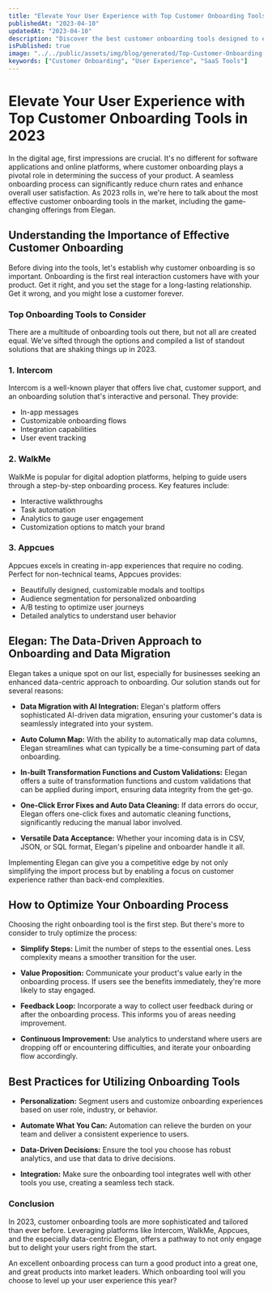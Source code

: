 ```yaml
---
title: "Elevate Your User Experience with Top Customer Onboarding Tools in 2023"
publishedAt: "2023-04-10"
updatedAt: "2023-04-10"
description: "Discover the best customer onboarding tools designed to enhance user experience, featuring Elegan's cutting-edge data migration and AI integration capabilities."
isPublished: true
image: "../../public/assets/img/blog/generated/Top-Customer-Onboarding-Tools-for-Exceptional-User-Experience-in-2023.png"
keywords: ["Customer Onboarding", "User Experience", "SaaS Tools"]
---
```


# Elevate Your User Experience with Top Customer Onboarding Tools in 2023

In the digital age, first impressions are crucial. It's no different for software applications and online platforms, where customer onboarding plays a pivotal role in determining the success of your product. A seamless onboarding process can significantly reduce churn rates and enhance overall user satisfaction. As 2023 rolls in, we're here to talk about the most effective customer onboarding tools in the market, including the game-changing offerings from Elegan.

## Understanding the Importance of Effective Customer Onboarding

Before diving into the tools, let's establish why customer onboarding is so important. Onboarding is the first real interaction customers have with your product. Get it right, and you set the stage for a long-lasting relationship. Get it wrong, and you might lose a customer forever.

### Top Onboarding Tools to Consider

There are a multitude of onboarding tools out there, but not all are created equal. We've sifted through the options and compiled a list of standout solutions that are shaking things up in 2023.

### **1. Intercom**

Intercom is a well-known player that offers live chat, customer support, and an onboarding solution that's interactive and personal. They provide:

- In-app messages
- Customizable onboarding flows
- Integration capabilities
- User event tracking

### **2. WalkMe**

WalkMe is popular for digital adoption platforms, helping to guide users through a step-by-step onboarding process. Key features include:

- Interactive walkthroughs
- Task automation
- Analytics to gauge user engagement
- Customization options to match your brand

### **3. Appcues**

Appcues excels in creating in-app experiences that require no coding. Perfect for non-technical teams, Appcues provides:

- Beautifully designed, customizable modals and tooltips
- Audience segmentation for personalized onboarding
- A/B testing to optimize user journeys
- Detailed analytics to understand user behavior

## Elegan: The Data-Driven Approach to Onboarding and Data Migration

Elegan takes a unique spot on our list, especially for businesses seeking an enhanced data-centric approach to onboarding. Our solution stands out for several reasons:

- **Data Migration with AI Integration:** Elegan's platform offers sophisticated AI-driven data migration, ensuring your customer's data is seamlessly integrated into your system.

- **Auto Column Map:** With the ability to automatically map data columns, Elegan streamlines what can typically be a time-consuming part of data onboarding.

- **In-built Transformation Functions and Custom Validations:** Elegan offers a suite of transformation functions and custom validations that can be applied during import, ensuring data integrity from the get-go.

- **One-Click Error Fixes and Auto Data Cleaning:** If data errors do occur, Elegan offers one-click fixes and automatic cleaning functions, significantly reducing the manual labor involved.

- **Versatile Data Acceptance:** Whether your incoming data is in CSV, JSON, or SQL format, Elegan's pipeline and onboarder handle it all.

Implementing Elegan can give you a competitive edge by not only simplifying the import process but by enabling a focus on customer experience rather than back-end complexities.

## How to Optimize Your Onboarding Process

Choosing the right onboarding tool is the first step. But there's more to consider to truly optimize the process:

- **Simplify Steps:** Limit the number of steps to the essential ones. Less complexity means a smoother transition for the user.

- **Value Proposition:** Communicate your product's value early in the onboarding process. If users see the benefits immediately, they're more likely to stay engaged.

- **Feedback Loop:** Incorporate a way to collect user feedback during or after the onboarding process. This informs you of areas needing improvement.

- **Continuous Improvement:** Use analytics to understand where users are dropping off or encountering difficulties, and iterate your onboarding flow accordingly.

## Best Practices for Utilizing Onboarding Tools

- **Personalization:** Segment users and customize onboarding experiences based on user role, industry, or behavior.

- **Automate What You Can:** Automation can relieve the burden on your team and deliver a consistent experience to users.

- **Data-Driven Decisions:** Ensure the tool you choose has robust analytics, and use that data to drive decisions.

- **Integration:** Make sure the onboarding tool integrates well with other tools you use, creating a seamless tech stack.

### Conclusion

In 2023, customer onboarding tools are more sophisticated and tailored than ever before. Leveraging platforms like Intercom, WalkMe, Appcues, and the especially data-centric Elegan, offers a pathway to not only engage but to delight your users right from the start.

An excellent onboarding process can turn a good product into a great one, and great products into market leaders. Which onboarding tool will you choose to level up your user experience this year?